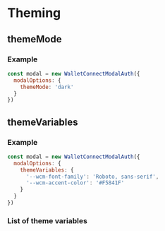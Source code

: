 
# Theming

## themeMode

<ThemeModePartial />

### Example

```js
const modal = new WalletConnectModalAuth({
  modalOptions: {
    themeMode: 'dark'
  }
})
```

## themeVariables

<ThemeVariablesPartial />

### Example

```js
const modal = new WalletConnectModalAuth({
  modalOptions: {
    themeVariables: {
      '--wcm-font-family': 'Roboto, sans-serif',
      '--wcm-accent-color': '#F5841F'
    }
  }
})
```

### List of theme variables

<WcModalThemeVariablesTable />
